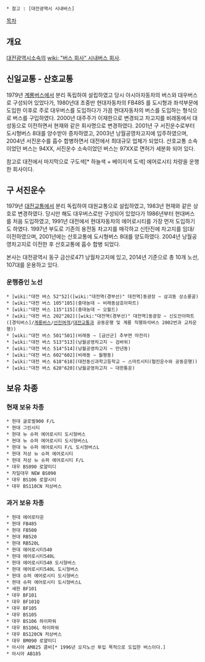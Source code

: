 * 참고 : [대전광역시 시내버스]

[[목차]]

== 개요 ==
[[대전광역시]]소속의 [[wiki: "버스 회사" 시내버스 회사]].

== 신일교통 - 산호교통 ==

1979년 [[계룡버스]]에서 분리 독립하여 설립하였고 당시 아시아자동차의 버스와 대우버스로 구성되어 있었다가, 1980년대 초중반 현대자동차의 FB485 를 도시형과 좌석부문에 도입한 이후로 주로 대우버스를 도입하다가 가끔 현대자동차의 버스를 도입하는 형식으로 버스를 구입하였다. 2000년 대주주가 이재한으로 변경되고 차고지를 비래동에서 대성동으로 이전하면서 현재와 같은 회사명으로 변경하였다. 2001년 구 서진운수로부터 도시형버스 8대를 양수받아 증차하였고, 2003년 낭월공영차고지에 입주하였으며, 2004년 서진운수를 흡수 합병하면서 대전에서 최대규모 업체가 되었다. 산호교통 소속이었던 버스는 94XX, 서진운수 소속이었던 버스는 97XX로 면허가 세분화 되어 있다.

참고로 대전에서 마지막으로 구도색[* 하늘색 + 베이지색 도색] 에어로시티 차량을 운행한 회사이다.
== 구 서진운수 ==

1979년 [[대전교통]]에서 분리 독립하여 대원교통으로 설립하였고, 1983년 현재와 같은 상호로 변경하였다. 당시만 해도 대우버스로만 구성되어 있었다가 1986년부터 현대버스를 처음 도입하였고, 1991년 대전에서 현대자동차의 에어로시티를 가장 먼저 도입하기도 하였다. 1997년 부도로 기존의 용전동 차고지를 매각하고 신탄진에 차고지를 임대/이전하였으며, 2001년에는 산호교통에 도시형버스 8대를 양도하였다. 2004년 낭월공영차고지로 이전한 후 산호교통에 흡수 합병 되었다.  

본사는 대전광역시 동구 금산로471 낭월차고지에 있고, 2014년 기준으로 총 10개 노선, 107대를 운용하고 있다. 

=== 운행중인 노선 ===
 * [wiki:"대전 버스 52"52]([wiki:"대전역(경부선)" 대전역]동광장 ~ 삼괴동 상소룡골)
 * [wiki:"대전 버스 105"105](충대농대 ~ 비래동삼호아파트)
 * [wiki:"대전 버스 115"115](충대농대 ~ 오월드)
 * [wiki:"대전 버스 202"202]([wiki:"대전역(경부선)" 대전역]동광장 ~ 신도안아파트([경익버스]/[[계룡버스]]/[[선진여객]]/[[대전교통]]과 공동운행 및 계룡 직행좌석버스 2002번과 교차운행))
 * [wiki:"대전 버스 501"501](비래동 ~ [금산군] 추부면 마전리)
 * [wiki:"대전 버스 513"513](낭월공영차고지 ~ 검바위)
 * [wiki:"대전 버스 514"514](낭월공영차고지 ~ 만년동)
 * [wiki:"대전 버스 602"602](비래동 ~ 월평동)
 * [wiki:"대전 버스 618"618](대전동신과학고등학교 ~ 스마트시티(협진운수와 공동운행))
 * [wiki:"대전 버스 620"620](낭월공영차고지 ~ 대한통운)

== 보유 차종 ==
=== 현재 보유 차종 ===
 * 현대 글로벌900 F/L
 * 현대 그린시티
 * 현대 뉴 슈퍼 에어로시티 도시형버스
 * 현대 뉴 슈퍼 에어로시티 도시형버스L
 * 현대 뉴 슈퍼 에어로시티 F/L 도시형버스L
 * 현대 저상 뉴 슈퍼 에어로시티
 * 현대 저상 뉴 슈퍼 에어로시티 F/L
 * 대우 BS090 로얄미디 
 * 자일대우 NEW BS090
 * 대우 BS106 로얄시티
 * 대우 BS110CN 저상버스
=== 과거 보유 차종 ===
 * 현대 에어로타운
 * 현대 FB485
 * 현대 FB500
 * 현대 RB520
 * 현대 RB520L
 * 현대 에어로시티540 
 * 현대 에어로시티540L
 * 현대 에어로시티540 도시형버스
 * 현대 에어로시티540L 도시형버스
 * 현대 슈퍼 에어로시티 도시형버스
 * 현대 슈퍼 에어로시티 도시형버스L
 * 새한 BF101
 * 대우 BF101
 * 대우 BF101Q
 * 대우 BF105
 * 대우 BS105
 * 대우 BS106 하이파워
 * 대우 BS106L 하이파워
 * 대우 BS120CN 저상버스
 * 대우 BM090 로얄미디
 * 아시아 AM825 콤비[* 1996년 오지노선 투입 목적으로 도입한 버스이다.]
 * 아시아 AB185




